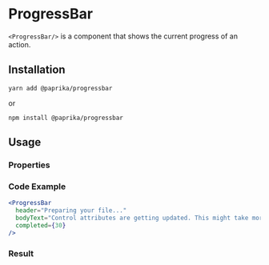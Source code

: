 
# ProgressBar

`<ProgressBar/>` is a component that shows the current progress of an action.

## Installation

```
yarn add @paprika/progressbar
```

or

```
npm install @paprika/progressbar
```

## Usage

### Properties

<Props of={ProgressBar} />

### Code Example

```jsx
<ProgressBar
  header="Preparing your file..."
  bodyText="Control attributes are getting updated. This might take more than 15secs."
  completed={30}
/>
```

### Result

<ProgressBar
  header="Preparing your file..."
  bodyText="Control attributes are getting updated. This might take more than 15secs."
  completed={30}
/>
